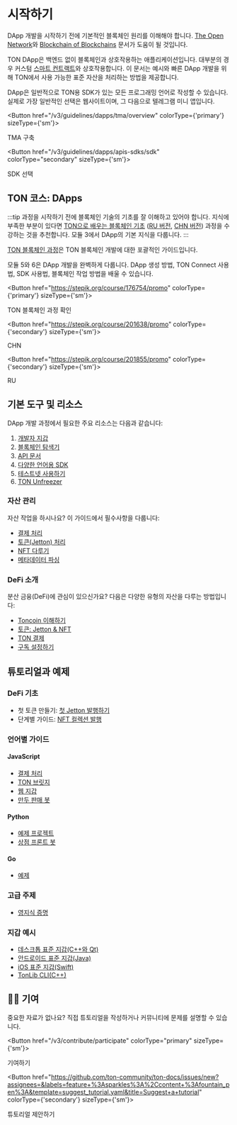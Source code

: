 
# 시작하기

DApp 개발을 시작하기 전에 기본적인 블록체인 원리를 이해해야 합니다. [The Open Network](/v3/concepts/dive-into-ton/introduction)와 [Blockchain of Blockchains](/v3/concepts/dive-into-ton/ton-blockchain/blockchain-of-blockchains) 문서가 도움이 될 것입니다.

TON DApp은 백엔드 없이 블록체인과 상호작용하는 애플리케이션입니다. 대부분의 경우 커스텀 [스마트 컨트랙트](/v3/documentation/smart-contracts/overview)와 상호작용합니다. 이 문서는 예시와 빠른 DApp 개발을 위해 TON에서 사용 가능한 표준 자산을 처리하는 방법을 제공합니다.

DApp은 일반적으로 TON용 SDK가 있는 모든 프로그래밍 언어로 작성할 수 있습니다. 실제로 가장 일반적인 선택은 웹사이트이며, 그 다음으로 텔레그램 미니 앱입니다.

<Button href="/v3/guidelines/dapps/tma/overview" colorType={'primary'} sizeType={'sm'}>

TMA 구축

</Button>

<Button href="/v3/guidelines/dapps/apis-sdks/sdk" colorType="secondary" sizeType={'sm'}>

SDK 선택

</Button>

## TON 코스: DApps

:::tip
과정을 시작하기 전에 블록체인 기술의 기초를 잘 이해하고 있어야 합니다. 지식에 부족한 부분이 있다면 [TON으로 배우는 블록체인 기초](https://stepik.org/course/201294/promo) ([RU 버전](https://stepik.org/course/202221/), [CHN 버전](https://stepik.org/course/200976/)) 과정을 수강하는 것을 추천합니다.
모듈 3에서 DApp의 기본 지식을 다룹니다.
:::

[TON 블록체인 과정](https://stepik.org/course/176754/)은 TON 블록체인 개발에 대한 포괄적인 가이드입니다.

모듈 5와 6은 DApp 개발을 완벽하게 다룹니다. DApp 생성 방법, TON Connect 사용법, SDK 사용법, 블록체인 작업 방법을 배울 수 있습니다.

<Button href="https://stepik.org/course/176754/promo"
        colorType={'primary'} sizeType={'sm'}>

TON 블록체인 과정 확인

</Button>

<Button href="https://stepik.org/course/201638/promo"
        colorType={'secondary'} sizeType={'sm'}>

CHN

</Button>

<Button href="https://stepik.org/course/201855/promo"
        colorType={'secondary'} sizeType={'sm'}>

RU

</Button>

## 기본 도구 및 리소스

DApp 개발 과정에서 필요한 주요 리소스는 다음과 같습니다:

1. [개발자 지갑](/v3/concepts/dive-into-ton/ton-ecosystem/wallet-apps)
2. [블록체인 탐색기](/v3/concepts/dive-into-ton/ton-ecosystem/explorers-in-ton)
3. [API 문서](/v3/guidelines/dapps/apis-sdks/api-types)
4. [다양한 언어용 SDK](/v3/guidelines/dapps/apis-sdks/sdk)
5. [테스트넷 사용하기](/v3/documentation/smart-contracts/getting-started/testnet)
6. [TON Unfreezer](https://unfreezer.ton.org/)

### 자산 관리

자산 작업을 하시나요? 이 가이드에서 필수사항을 다룹니다:

- [결제 처리](/v3/guidelines/dapps/asset-processing/payments-processing)
- [토큰(Jetton) 처리](/v3/guidelines/dapps/asset-processing/jettons) 
- [NFT 다루기](/v3/guidelines/dapps/asset-processing/nft-processing/nfts)
- [메타데이터 파싱](/v3/guidelines/dapps/asset-processing/nft-processing/metadata-parsing)

### DeFi 소개

분산 금융(DeFi)에 관심이 있으신가요? 다음은 다양한 유형의 자산을 다루는 방법입니다:

- [Toncoin 이해하기](/v3/documentation/dapps/defi/coins)
- [토큰: Jetton & NFT](/v3/documentation/dapps/defi/tokens)
- [TON 결제](/v3/documentation/dapps/defi/ton-payments)
- [구독 설정하기](/v3/documentation/dapps/defi/subscriptions)

## 튜토리얼과 예제

### DeFi 기초

- 첫 토큰 만들기: [첫 Jetton 발행하기](/v3/guidelines/dapps/tutorials/mint-your-first-token)
- 단계별 가이드: [NFT 컬렉션 발행](/v3/guidelines/dapps/tutorials/nft-minting-guide)

### 언어별 가이드

#### JavaScript

- [결제 처리](https://github.com/toncenter/examples)
- [TON 브릿지](https://github.com/ton-blockchain/bridge)
- [웹 지갑](https://github.com/toncenter/ton-wallet)
- [만두 판매 봇](/v3/guidelines/dapps/tutorials/telegram-bot-examples/accept-payments-in-a-telegram-bot-js)

#### Python

- [예제 프로젝트](https://github.com/psylopunk/pytonlib/tree/main/examples)
- [상점 프론트 봇](/v3/guidelines/dapps/tutorials/telegram-bot-examples/accept-payments-in-a-telegram-bot)

#### Go

- [예제](https://github.com/xssnick/tonutils-go/tree/master/example)

### 고급 주제

- [영지식 증명](/v3/guidelines/dapps/tutorials/zero-knowledge-proofs)

### 지갑 예시

- [데스크톱 표준 지갑(C++와 Qt)](https://github.com/ton-blockchain/wallet-desktop)
- [안드로이드 표준 지갑(Java)](https://github.com/ton-blockchain/wallet-android)
- [iOS 표준 지갑(Swift)](https://github.com/ton-blockchain/wallet-ios)
- [TonLib CLI(C++)](https://github.com/ton-blockchain/ton/blob/master/tonlib/tonlib/tonlib-cli.cpp)

## 👨‍💻 기여

중요한 자료가 없나요? 직접 튜토리얼을 작성하거나 커뮤니티에 문제를 설명할 수 있습니다.

<Button href="/v3/contribute/participate" colorType="primary" sizeType={'sm'}>

기여하기

</Button>

<Button href="https://github.com/ton-community/ton-docs/issues/new?assignees=&labels=feature+%3Asparkles%3A%2Ccontent+%3Afountain_pen%3A&template=suggest_tutorial.yaml&title=Suggest+a+tutorial" colorType={'secondary'} sizeType={'sm'}>

튜토리얼 제안하기

</Button>
